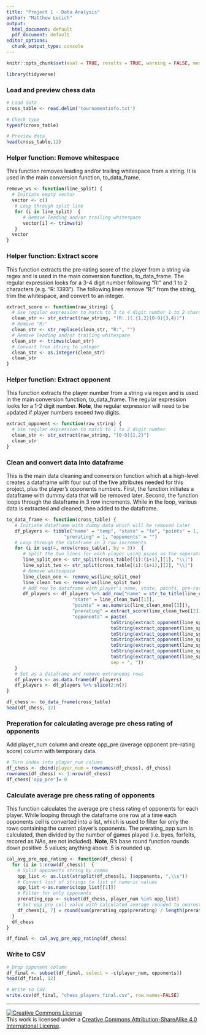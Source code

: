 ```yaml
---
title: "Project 1 - Data Analysis"
author: "Matthew Lucich"
output:
  html_document: default
  pdf_document: default
editor_options: 
  chunk_output_type: console
---
```


```r
knitr::opts_chunk$set(eval = TRUE, results = TRUE, warning = FALSE, message = FALSE)
```

```r
library(tidyverse)
```


### Load and preview chess data

```r

# Load data
cross_table <- read.delim('tournamentinfo.txt')

# Check type
typeof(cross_table)

# Preview data
head(cross_table,12)

```


### Helper function: Remove whitespace

This function removes leading and/or trailing whitespace from a string. It is used in the main conversion function, to_data_frame.

```r

remove_ws <- function(line_split) {
  # Initiate empty vector
  vector <- c()
   # Loop through split line
   for (i in line_split)  {
      # Remove leading and/or trailing whitespace 
      vector[i] <- trimws(i)
   }
  vector
}

```



### Helper function: Extract score

This function extracts the pre-rating score of the player from a string via regex and is used in the main conversion function, to_data_frame. The regular expression looks for a 3-4 digit number following "R:" and 1 to 2 characters (e.g. "R: 1393"). The following lines remove "R:" from the string, trim the whitespace, and convert to an integer.

```r

extract_score <- function(raw_string) {
  # Use regular expression to match to 3 to 4 digit number 1 to 2 characters from "R:"
  clean_str <- str_extract(raw_string, "(R:.)(.{1,2}[0-9]{3,4})")
  # Remove "R:"
  clean_str <- str_replace(clean_str, "R:", "")
  # Remove leading and/or trailing whitespace 
  clean_str <- trimws(clean_str)
  # Convert from string to integer
  clean_str <- as.integer(clean_str)
  clean_str
}

```



### Helper function: Extract opponent

This function extracts the player number from a string via regex and is used in the main conversion function, to_data_frame. The regular expression looks for a 1-2 digit number. **Note**, the regular expression will need to be updated if player numbers exceed two digits.

```r

extract_opponent <- function(raw_string) {
  # Use regular expression to match to 1 to 2 digit number
  clean_str <- str_extract(raw_string, "[0-9]{1,2}")
  clean_str
}

```



### Clean and convert data into dataframe

This is the main data cleaning and conversion function which at a high-level creates a dataframe with four out of the five attributes needed for this project, plus the player's opponents numbers. First, the function initiates a dataframe with dummy data that will be removed later. Second, the function loops through the dataframe in 3 row increments. While in the loop, various data is extracted and cleaned, then added to the dataframe.

```r

to_data_frame <- function(cross_table) {
   # Initiate dataframe with dummy data which will be removed later
   df_players <- tibble("name" = "temp", "state" = "te", "points" = 1, 
                     "prerating" = 1, "opponents" = "")
   # Loop through the dataframe in 3 row increments
   for (i in seq(4, nrow(cross_table), by = 3))  {
      # Split the two lines for each player using pipes as the seperator
      line_split_one <- str_split(cross_table[(i):(i+1),][1], "\\|")
      line_split_two <- str_split(cross_table[(i):(i+1),][2], "\\|")
      # Remove whitespace
      line_clean_one <- remove_ws(line_split_one)
      line_clean_two <- remove_ws(line_split_two)
      # Add row to dataframe with player's name, state, points, pre-rating, and opponent player numbers
      df_players <- df_players %>% add_row("name" = str_to_title(line_clean_one[[2]], locale = "en"), 
                        "state" = line_clean_two[[1]], 
                        "points" = as.numeric(line_clean_one[[3]]), 
                        "prerating" = extract_score(line_clean_two[[2]]), 
                        "opponents" = paste(
                                      toString(extract_opponent(line_split_one[[1]][[4]])),
                                      toString(extract_opponent(line_split_one[[1]][[5]])), 
                                      toString(extract_opponent(line_split_one[[1]][[6]])),
                                      toString(extract_opponent(line_split_one[[1]][[7]])),
                                      toString(extract_opponent(line_split_one[[1]][[8]])),
                                      toString(extract_opponent(line_split_one[[1]][[9]])),
                                      toString(extract_opponent(line_split_one[[1]][[10]])),
                                      sep = ", "))
   }
   # Set as a dataframe and remove extraneous rows
   df_players <- as.data.frame(df_players)
   df_players <- df_players %>% slice(2:n())
}

df_chess <- to_data_frame(cross_table)
head(df_chess, 12)

```



### Preperation for calculating average pre chess rating of opponents

Add player_num column and create opp_pre (average opponent pre-rating score) column with temporary data.

```r

# Turn index into player_num column
df_chess <- cbind(player_num = rownames(df_chess), df_chess)
rownames(df_chess) <- 1:nrow(df_chess)
df_chess['opp_pre']= 0

```


### Calculate average pre chess rating of opponents

This function calculates the average pre chess rating of opponents for each player. While looping through the dataframe one row at a time each opponents cell is converted into a list, which is used to filter for only the rows containing the current player's opponents. The prerating_opp sum is calculated, then divided by the number of games played (i.e. byes, forfeits, recored as NAs, are not included). **Note**, R's base round function rounds down positive .5 values; anything above .5 is rounded up.

```r

cal_avg_pre_opp_rating <- function(df_chess) {
  for (i in 1:nrow(df_chess))  {
    # Split opponents string by comma
    opp_list <- as.list(strsplit(df_chess[i, ]$opponents, ",\\s"))
    # Convert list of strings to list of numeric values
    opp_list <-as.numeric(opp_list[[1]])
    # Filter for only opponents
    prerating_opp <- subset(df_chess, player_num %in% opp_list)
    # Set opp_pre cell value with calculated average rounded to nearest full-point
    df_chess[i, 7] = round(sum(prerating_opp$prerating) / length(prerating_opp$prerating), digits = 0)
  }
  df_chess
}

df_final <- cal_avg_pre_opp_rating(df_chess)

```


### Write to CSV


```r

# Drop opponent column
df_final <- subset(df_final, select = -c(player_num, opponents))
head(df_final, 12)

# Write to CSV
write.csv(df_final, "chess_players_final.csv", row.names=FALSE)
```


* * *

<a rel="license" href="http://creativecommons.org/licenses/by-sa/4.0/"><img alt="Creative Commons License" style="border-width:0" src="https://i.creativecommons.org/l/by-sa/4.0/88x31.png" /></a><br />This work is licensed under a <a rel="license" href="http://creativecommons.org/licenses/by-sa/4.0/">Creative Commons Attribution-ShareAlike 4.0 International License</a>.

